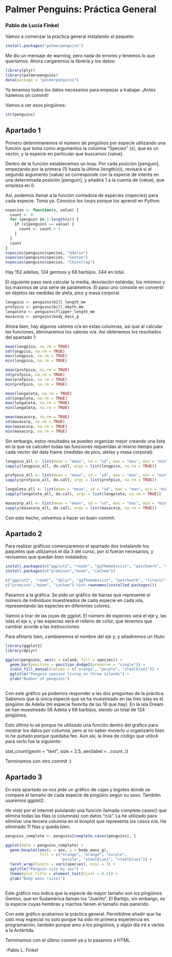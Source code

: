 # Palmer Penguins: Práctica General

### Pablo de Lucía Finkel

Vamos a comenzar la práctica general instalando el paquete:

```r
install.packages("palmerpenguins")
```

Me dio un mensaje de warning, pero nada de errores y tenemos lo que queríamos. Ahora cargaremos la librería y los datos:

```r
library(plyr)
library(palmerpenguins)
data(package = "palmerpenguins")
```

Ya tenemos todos los datos necesarios para empezar a trabajar. ¡Antes haremos un commit!

Vamos a ver esos pingüinos:

```r
str(penguins)
```

## Apartado 1

Primero determinaremos el número de pingüinos por especie utilizando una función que toma como argumentos la columna "Species" (x), que es un vector, y la especie en particular que buscamos (value).

Dentro de la función establecemos un loop. Por cada posición \[penguin\], empezando por la primera (1) hasta la última (length(x)), revisará si el segundo argumento (value) se corresponde con la especie de interés en una determinada posición \[penguin\], y añadirá 1 a la cuenta de (value), que empieza en 0.

Así, podemos llamar a la función contadora de especies (nspecies) para cada especie. Toma ya. Conozco los loops porque los aprendí en Python.

```r
nspecies <- function(x, value) {
  count <- 0
  for (penguin in 1:length(x)) {
    if (x[penguin] == value) {
      count <- count + 1
    } 
  }
  count
}
nspecies(penguins$species, "Adelie")
nspecies(penguins$species, "Gentoo")
nspecies(penguins$species, "Chinstrap")
```

Hay 152 adelias, 124 gentoos y 68 barbijos. 344 en total.

El siguiente paso será calcular la media, desviación estándar, los mínimos y los máximos de una serie de parámetros. El paso uno consiste en convertir en objetos las medidas de aleta, pico y masa corporal.

```r
longpico <- penguins$bill_length_mm
profpico <- penguins$bill_depth_mm
longaleta <- penguins$flipper_length_mm
masacorp <- penguins$body_mass_g
```

Ahora bien, hay algunos valores n/a en estas columnas, así que al calcular las funciones, eliminaremos los valores n/a. Así obtenemos los resultados del apartado 1:

```r
mean(longpico, na.rm = TRUE)
sd(longpico, na.rm = TRUE)
max(longpico, na.rm = TRUE)
min(longpico, na.rm = TRUE)

mean(profpico, na.rm = TRUE)
sd(profpico, na.rm = TRUE)
max(profpico, na.rm = TRUE)
min(profpico, na.rm = TRUE)

mean(longaleta, na.rm = TRUE)
sd(longaleta, na.rm = TRUE)
max(longaleta, na.rm = TRUE)
min(longaleta, na.rm = TRUE)

mean(masacorp, na.rm = TRUE)
sd(masacorp, na.rm = TRUE)
max(masacorp, na.rm = TRUE)
min(masacorp, na.rm = TRUE)

```

Sin embargo, estos resultados se pueden organizar mejor creando una lista en la que se calculen todas las funciones requeridas al mismo tiempo para cada vector del data frame (medidas de pico, aletas y masa corporal):

```r
longpico_all <- list(mean = "mean", sd = "sd", max = "max", min = "min")
sapply(longpico_all, do.call, args = list(longpico, na.rm = TRUE))

profpico_all <- list(mean = "mean", sd = "sd", max = "max", min = "min")
sapply(profpico_all, do.call, args = list(profpico, na.rm = TRUE))

longaleta_all <- list(mean = "mean", sd = "sd", max = "max", min = "min")
sapply(longaleta_all, do.call, args = list(longaleta, na.rm = TRUE))

masacorp_all <- list(mean = "mean", sd = "sd", max = "max", min = "min")
sapply(masacorp_all, do.call, args = list(masacorp, na.rm = TRUE))
```

Con esto hecho, volvemos a hacer un buen commit.

## Apartado 2

Para realizar gráficos comenzaremos el apartado dos instalando los paquetes que utilizamos el día 3 del curso, por si fueran necesarios, y revisamos que quedan bien instalados:

```r
install.packages(c("ggplot2", "readr", "ggThemeAssist", "patchwork", "titanic", "dplyr", "terra", "sf", "ggmap"))
install.packages(c("promises","mime", "cachem"))

c("ggplot2", "readr", "dplyr", "ggThemeAssist", "patchwork", "titanic", "easyclimate", "terra", "sf", "ggmap") %in% rownames(installed.packages())
c("promises","mime", "cachem") %in% rownames(installed.packages())
```

Pasamos a la gráfica. Se pide un gráfico de barras que represente el número de individuos muestreados de cada especie en cada isla, representando las especies en diferentes colores.

Vamos a tirar de las joyas de ggplot. El número de especies será el eje y, las islas el eje x, y las especies será el relleno de color, que tenemos que cambiar acorde a las instrucciones.

Para afinarlo bien, cambiaremos el nombre del eje y, y añadiremos un título:

```r
library(ggplot2)
library(dplyr)

ggplot(penguins, aes(x = island, fill = species)) +
  geom_bar(position = position_dodge2(preserve = "single")) +
  scale_fill_manual(values = c("orange", "purple", "steelblue1")) +
  ggtitle("Penguin species living on three islands") +
  ylab("Number of penguins")
  
```

Con este gráfico ya podemos responder a las dos preguntas de la práctica. Sabemos que la única especie que se ha muestreado en las tres islas es el pingüino de Adelia (mi especie favorita de las 18 que hay). En la isla Dream se han muestreado 56 Adelia y 68 barbijos, siendo un total de 124 pingüinos.

Esto último lo sé porque he utilizado una función dentro del gráfico para mostrar los datos por columna, pero al no saber moverlo u organizarlo bien lo he quitado porque quedaba feo. Aún así, la línea de código que utilicé para verlo fue la siguiente:

stat_count(geom = "text", size = 2.5, aes(label = ..count..))

Terminamos con otro commit :)

## Apartado 3

En este apartado se nos pide un gráfico de cajas y bigotes donde se compare el tamaño de cada especie de pingüino según su sexo. También usaremos ggplot2.

He visto por el internet pululando una función llamada complete.cases() que elimina todas las filas (o columnas) con datos "n/a". La he utilizado para eliminar una tercera columna en el boxplot que representa los casos n/a. Ha eliminado 11 filas y queda bien.

```r
penguins_complete <- penguins[complete.cases(penguins), ]

ggplot(data = penguins_complete) +
  geom_boxplot(aes(x = sex, y = body_mass_g), 
               fill = c("orange", "orange", "purple", 
                        "purple", "steelblue1", "steelblue1")) +
  facet_wrap(facets = vars(species), ncol = 3) +
  ggtitle("Penguin size by sex") +
  theme(plot.title = element_text(hjust = 0.5)) +
  ylab("Body mass (size)")
  
```

Este gráfico nos indica que la especie de mayor tamaño son los pingüinos Gentoo, que en Sudamérica llaman los "Juanito". El Barbijo, sin embargo, es la especie cuyas hembras y machos tienen el tamaño más parecido.

Con este gráfico acabamos la práctica general. Permitidme añadir que ha sido muy especial no solo porque ha sido mi primera experiencia en programación, también porque amo a los pingüinos, y algún día iré a verlos a la Antártida.

Terminamos con el último commit ya y lo pasamos a HTML.

-Pablo L. Finkel
